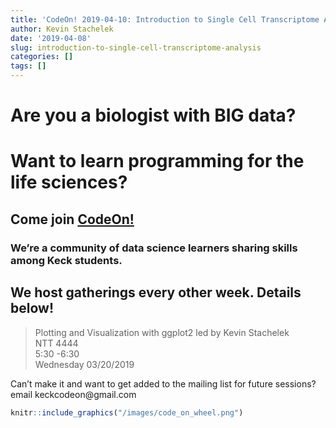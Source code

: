 ```yaml
---
title: 'CodeOn! 2019-04-10: Introduction to Single Cell Transcriptome Analysis'
author: Kevin Stachelek
date: '2019-04-08'
slug: introduction-to-single-cell-transcriptome-analysis
categories: []
tags: []
---
```


# Are you a biologist with __BIG__ data? 

# Want to learn programming for the life sciences? 

## Come join [CodeOn!](https://keckcodeon.netlify.com) 

### We're a community of data science learners sharing skills among Keck students. 

## We host gatherings every other week. Details below!


> Plotting and Visualization with ggplot2
led by Kevin Stachelek  
NTT 4444  
5:30 -6:30  
Wednesday 03/20/2019


Can't make it and want to get added to the mailing list for future sessions? email keckcodeon@gmail.com

```r
knitr::include_graphics("/images/code_on_wheel.png")
```


